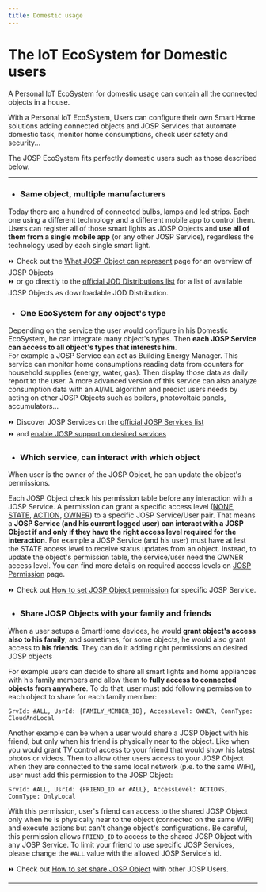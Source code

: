 ```yaml
---
title: Domestic usage
---
```

# The IoT EcoSystem for Domestic users

A Personal IoT EcoSystem for domestic usage can contain all the connected objects in a house.

With a Personal IoT EcoSystem, Users can configure their own Smart Home solutions adding connected objects and JOSP Services that automate domestic task, monitor home consumptions, check user safety and security... 

The JOSP EcoSystem fits perfectly domestic users such as those described below.

---

* ### Same object, multiple manufacturers

Today there are a hundred of connected bulbs, lamps and led strips.
Each one using a different technology and a different mobile app to control them.
Users can register all of those smart lights as JOSP Objects and **use all of them from a single mobile app** (or any other JOSP Service), regardless the technology used by each single smart light.

⏩ Check out the [What JOSP Object can represent](../new_objects/what_object_represent) page for an overview of JOSP Objects<br/>
⏩ or go directly to the [official JOD Distributions list](/docs/references/jod_dists/) for a list of available JOSP Objects as downloadable JOD Distribution.

* ### One EcoSystem for any object's type

Depending on the service the user would configure in his Domestic EcoSystem, he can integrate many object's types.
Then **each JOSP Service can access to all object's types that interests him**.<br/>
For example a JOSP Service can act as Building Energy Manager.
This service can monitor home consumptions reading data from counters for household supplies (energy, water, gas).
Then display those data as daily report to the user.
A more advanced version of this service can also analyze consumption data with an AI/ML algorithm and predict users needs by acting on other JOSP Objects such as boilers, photovoltaic panels, accumulators...

⏩ Discover JOSP Services on the [official JOSP Services list](/docs/references/jsl_services/)<br/>
⏩ and [enable JOSP support on desired services](../new_objects/what_object_represent)
 
* ### Which service, can interact with which object

When user is the owner of the JOSP Object, he can update the object's permissions.

Each JOSP Object check his permission table before any interaction with a JOSP Service.
A permission can grant a specific access level ([NONE](/docs/what/josp/specs/permissions#none), [STATE](/docs/what/josp/specs/permissions#state), [ACTION](/docs/what/josp/specs/permissions#action), [OWNER](/docs/what/josp/specs/permissions#owner)) to a specific JOSP Service/User pair.
That means a **JOSP Service (and his current logged user) can interact with a JOSP Object if and only if they have the right access level required for the interaction**.
For example a JOSP Service (and his user) must have at lest the STATE access level to receive status updates from an object.
Instead, to update the object's permission table, the service/user need the OWNER access level.
You can find more details on required access levels on [JOSP Permission](/docs/what/josp/specs/permissions) page.

⏩ Check out [How to set JOSP Object permission](../manage_services/set_permissions) for specific JOSP Service.

* ### Share JOSP Objects with your family and friends

When a user setups a SmartHome devices, he would **grant object's access also to his family**; and sometimes, for some objects, he would also grant access to **his friends**.
They can do it adding right permissions on desired JOSP objects

For example users can decide to share all smart lights and home appliances with his family members and allow them to **fully access to connected objects from anywhere**.
To do that, user must add following permission to each object to share for each family member:
```
SrvId: #ALL, UsrId: {FAMILY_MEMBER_ID}, AccessLevel: OWNER, ConnType: CloudAndLocal
```

Another example can be when a user would share a JOSP Object with his friend, but only when his friend is physically near to the object.
Like when you would grant TV control access to your friend that would show his latest photos or videos.
Then to allow other users access to your JOSP Object when they are connected to the same local network (p.e. to the same WiFi), user must add this permission to the JOSP Object:
```
SrvId: #ALL, UsrId: {FRIEND_ID or #ALL}, AccessLevel: ACTIONS, ConnType: OnlyLocal
```
With this permission, user's friend can access to the shared JOSP Object only when he is physically near to the object (connected on the same WiFi) and execute actions but can't change object's configurations.
Be careful, this permission allows ```FRIEND_ID``` to access to the shared JOSP Object with any JOSP Service.
To limit your friend to use specific JOSP Services, please change the ```#ALL``` value with the allowed JOSP Service's id.

⏩ Check out [How to set share JOSP Object](../manage_objects/share_object_with_users) with other JOSP Users.

---
